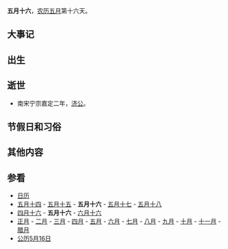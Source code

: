 {{Lunar05Calendar}}
'''五月十六'''，[[农历|农历]][[五月_(农历)|五月]]第十六天。

==大事记==

==出生==

==逝世==
*南宋宁宗嘉定二年，[[济公|济公]]。

==节假日和习俗==

==其他内容==

==参看==
*[[历史上的今天|日历]]
*[[五月十四|五月十四]] - [[五月十五|五月十五]] - '''五月十六''' - [[五月十七|五月十七]] - [[五月十八|五月十八]]      
*[[四月十六|四月十六]] - '''五月十六''' - [[六月十六|六月十六]]
*[[正月|正月]] - [[二月_(农历)|二月]] - [[三月_(农历)|三月]] - [[四月_(农历)|四月]] - [[五月_(农历)|五月]] - [[六月_(农历)|六月]] - [[七月_(农历)|七月]] - [[八月_(农历)|八月]] - [[九月_(农历)|九月]] - [[十月_(农历)|十月]] - [[十一月_(农历)|十一月]] - [[腊月|腊月]]
*[[公历|公历]][[5月16日|5月16日]]